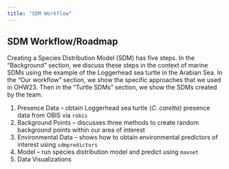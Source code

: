 ```yaml
---
title: "SDM Workflow"
---
```


## SDM Workflow/Roadmap

Creating a Species Distribution Model (SDM) has five steps. In the "Background" section, we discuss these steps in the context of marine SDMs using the example of the Loggerhead sea turtle in the Arabian Sea. In the "Our workflow" section, we show the specific approaches that we used in OHW23. Then in the "Turtle SDMs" section, we show the SDMs created by the team.

1. Presence Data
   -- obtain Loggerhead sea turtle (*C. caretta*) presence data from OBIS via `robis` 
2. Background Points
   -- discusses three methods to create random background points within our area of interest 
3. Environmental Data
   -- shows how to obtain environmental predictors of interest using `sdmpredictors`
4. Model
   -- run species distribution model and predict using `maxnet`
5. Data Visualizations